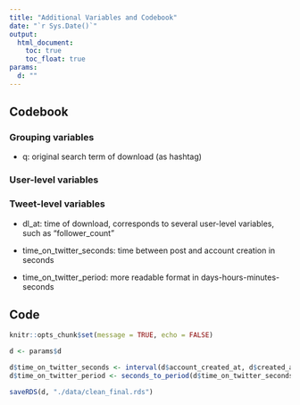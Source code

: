 ```yaml
---
title: "Additional Variables and Codebook"
date: "`r Sys.Date()`"
output:
  html_document:
    toc: true
    toc_float: true
params:
  d: ""
---
```


## Codebook

### Grouping variables

* q: original search term of download (as hashtag)

### User-level variables

### Tweet-level variables

* dl_at: time of download, corresponds to several user-level variables, such as "follower_count"

* time_on_twitter_seconds: time between post and account creation in seconds

* time_on_twitter_period: more readable format in days-hours-minutes-seconds

## Code

```r
knitr::opts_chunk$set(message = TRUE, echo = FALSE)
```

```r
d <- params$d
```

```r
d$time_on_twitter_seconds <- interval(d$account_created_at, d$created_at) %>% time_length
d$time_on_twitter_period <- seconds_to_period(d$time_on_twitter_seconds)
```

```r
saveRDS(d, "./data/clean_final.rds")
```